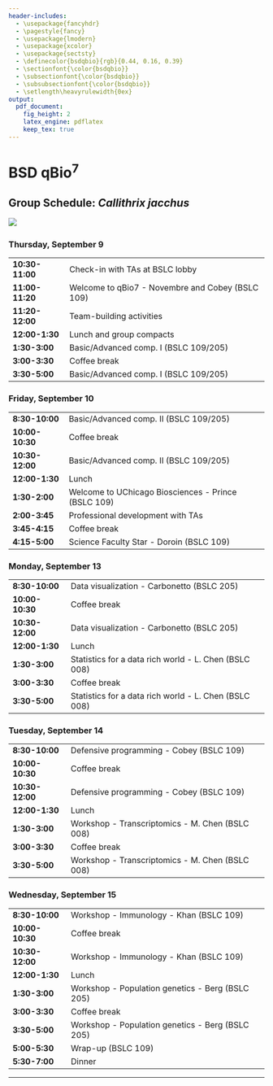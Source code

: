 ```yaml
---
header-includes:
  - \usepackage{fancyhdr}
  - \pagestyle{fancy}
  - \usepackage{lmodern}
  - \usepackage{xcolor}
  - \usepackage{sectsty}
  - \definecolor{bsdqbio}{rgb}{0.44, 0.16, 0.39}
  - \sectionfont{\color{bsdqbio}}
  - \subsectionfont{\color{bsdqbio}}
  - \subsubsectionfont{\color{bsdqbio}}
  - \setlength\heavyrulewidth{0ex}
output:
  pdf_document:
    fig_height: 2
    latex_engine: pdflatex
    keep_tex: true
---
```

# BSD qBio$^7$ 

## Group Schedule: *Callithrix jacchus*
 ![](https://github.com/StefanoAllesina/BSD-QBio5/raw/master/logo_group/Callithrix_jacchus.png)     

### Thursday, September 9 

------------------    -------------------------------------------------------
**10:30-11:00**       Check-in with TAs at BSLC lobby                        
**11:00-11:20**       Welcome to qBio7 - Novembre and Cobey (BSLC 109)       
**11:20-12:00**       Team-building activities                               
**12:00-1:30**        Lunch and group compacts                               
**1:30-3:00**         Basic/Advanced comp. I (BSLC 109/205)                  
**3:00-3:30**         Coffee break                                           
**3:30-5:00**         Basic/Advanced comp. I (BSLC 109/205)                  
------------------    -------------------------------------------------------

### Friday, September 10 

------------------    -------------------------------------------------------
**8:30-10:00**        Basic/Advanced comp. II (BSLC 109/205)                 
**10:00-10:30**       Coffee break                                           
**10:30-12:00**       Basic/Advanced comp. II (BSLC 109/205)                 
**12:00-1:30**        Lunch                                                  
**1:30-2:00**         Welcome to UChicago Biosciences - Prince (BSLC 109)    
**2:00-3:45**         Professional development with TAs                      
**3:45-4:15**         Coffee break                                           
**4:15-5:00**         Science Faculty Star - Doroin (BSLC 109)               
------------------    -------------------------------------------------------

### Monday, September 13 

------------------    -------------------------------------------------------
**8:30-10:00**        Data visualization - Carbonetto (BSLC 205)             
**10:00-10:30**       Coffee break                                           
**10:30-12:00**       Data visualization - Carbonetto (BSLC 205)             
**12:00-1:30**        Lunch                                                  
**1:30-3:00**         Statistics for a data rich world - L. Chen (BSLC 008)  
**3:00-3:30**         Coffee break                                           
**3:30-5:00**         Statistics for a data rich world - L. Chen (BSLC 008)  
------------------    -------------------------------------------------------

### Tuesday, September 14 

------------------    -------------------------------------------------------
**8:30-10:00**        Defensive programming - Cobey (BSLC 109)               
**10:00-10:30**       Coffee break                                           
**10:30-12:00**       Defensive programming - Cobey (BSLC 109)               
**12:00-1:30**        Lunch                                                  
**1:30-3:00**         Workshop - Transcriptomics - M. Chen (BSLC 008)        
**3:00-3:30**         Coffee break                                           
**3:30-5:00**         Workshop - Transcriptomics - M. Chen (BSLC 008)        
------------------    -------------------------------------------------------

### Wednesday, September 15 

------------------    -------------------------------------------------------
**8:30-10:00**        Workshop - Immunology - Khan (BSLC 109)                
**10:00-10:30**       Coffee break                                           
**10:30-12:00**       Workshop - Immunology - Khan (BSLC 109)                
**12:00-1:30**        Lunch                                                  
**1:30-3:00**         Workshop - Population genetics - Berg (BSLC 205)       
**3:00-3:30**         Coffee break                                           
**3:30-5:00**         Workshop - Population genetics - Berg (BSLC 205)       
**5:00-5:30**         Wrap-up (BSLC 109)                                     
**5:30-7:00**         Dinner                                                 
------------------    -------------------------------------------------------



-------

